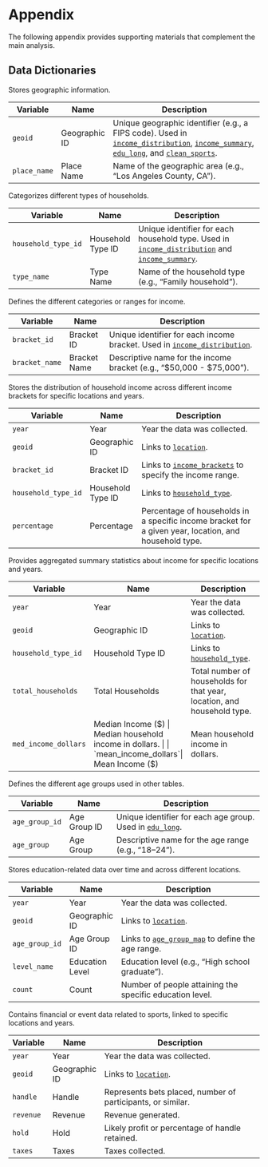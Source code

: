 # Appendix

The following appendix provides supporting materials that complement the main analysis.

## Data Dictionaries {#data-dictionary}

::: {.callout-note collapse=true title="location"}

Stores geographic information.

| **Variable**     | **Name**       | **Description**                                                 |
|------------------|----------------|-----------------------------------------------------------------|
| `geoid`          | Geographic ID  | Unique geographic identifier (e.g., a FIPS code). Used in [`income_distribution`](#income_distribution), [`income_summary`](#income_summary), [`edu_long`](#edu_long), and [`clean_sports`](#clean_sports). |
| `place_name`     | Place Name     | Name of the geographic area (e.g., "Los Angeles County, CA").   |

:::

::: {.callout-note collapse=true title="household_type"}

Categorizes different types of households.

| **Variable**         | **Name**          | **Description**                                         |
|----------------------|------------------|---------------------------------------------------------|
| `household_type_id`  | Household Type ID | Unique identifier for each household type. Used in [`income_distribution`](#income_distribution) and [`income_summary`](#income_summary). |
| `type_name`          | Type Name         | Name of the household type (e.g., "Family household").  |

:::

::: {.callout-note collapse=true title="income_brackets"}

Defines the different categories or ranges for income.

| **Variable**       | **Name**          | **Description**                                                      |
|--------------------|------------------|----------------------------------------------------------------------|
| `bracket_id`       | Bracket ID        | Unique identifier for each income bracket. Used in [`income_distribution`](#income_distribution). |
| `bracket_name`     | Bracket Name      | Descriptive name for the income bracket (e.g., "$50,000 - $75,000"). |

:::

::: {.callout-note collapse=true title="income_distribution"}

Stores the distribution of household income across different income brackets for specific locations and years.

| **Variable**         | **Name**             | **Description**                                                                                   |
|----------------------|----------------------|---------------------------------------------------------------------------------------------------|
| `year`               | Year                 | Year the data was collected.                                                                      |
| `geoid`              | Geographic ID        | Links to [`location`](#location).                                                                |
| `bracket_id`         | Bracket ID           | Links to [`income_brackets`](#income_brackets) to specify the income range.                       |
| `household_type_id`  | Household Type ID     | Links to [`household_type`](#household_type).                                                     |
| `percentage`         | Percentage           | Percentage of households in a specific income bracket for a given year, location, and household type. |

:::

::: {.callout-note collapse=true title="income_summary"}

Provides aggregated summary statistics about income for specific locations and years.

| **Variable**         | **Name**             | **Description**                                                           |
|----------------------|----------------------|---------------------------------------------------------------------------|
| `year`               | Year                 | Year the data was collected.                                              |
| `geoid`              | Geographic ID        | Links to [`location`](#location).                                         |
| `household_type_id`  | Household Type ID     | Links to [`household_type`](#household_type).                             |
| `total_households`   | Total Households     | Total number of households for that year, location, and household type.   |
| `med_income_dollars` | Median Income ($)    | Median household income in dollars.                                       |
| `mean_income_dollars`| Mean Income ($)      | Mean household income in dollars.                                         |

:::

::: {.callout-note collapse=true title="age_group_map"}

Defines the different age groups used in other tables.

| **Variable**    | **Name**         | **Description**                                     |
|-----------------|-----------------|-----------------------------------------------------|
| `age_group_id`  | Age Group ID     | Unique identifier for each age group. Used in [`edu_long`](#edu_long). |
| `age_group`     | Age Group        | Descriptive name for the age range (e.g., "18–24"). |

:::

::: {.callout-note collapse=true title="edu_long"}

Stores education-related data over time and across different locations.

| **Variable**     | **Name**         | **Description**                                                  |
|------------------|-----------------|------------------------------------------------------------------|
| `year`           | Year             | Year the data was collected.                                     |
| `geoid`          | Geographic ID    | Links to [`location`](#location).                                |
| `age_group_id`   | Age Group ID     | Links to [`age_group_map`](#age_group_map) to define the age range. |
| `level_name`     | Education Level  | Education level (e.g., "High school graduate").                  |
| `count`          | Count            | Number of people attaining the specific education level.         |

:::

::: {.callout-note collapse=true title="clean_sports"}

Contains financial or event data related to sports, linked to specific locations and years.

| **Variable**  | **Name**        | **Description**                                              |
|---------------|----------------|--------------------------------------------------------------|
| `year`        | Year            | Year the data was collected.                                 |
| `geoid`       | Geographic ID   | Links to [`location`](#location).                             |
| `handle`      | Handle          | Represents bets placed, number of participants, or similar. |
| `revenue`     | Revenue         | Revenue generated.                                           |
| `hold`        | Hold            | Likely profit or percentage of handle retained.              |
| `taxes`       | Taxes           | Taxes collected.                                             |

:::
